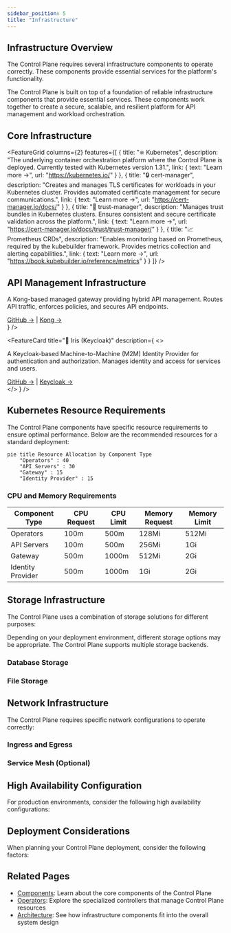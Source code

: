 ```yaml
---
sidebar_position: 5
title: "Infrastructure"
---
```



<PageHeader 
  title="Control Plane Infrastructure"
  description="Essential infrastructure components required to run the Control Plane"
/>

## Infrastructure Overview

<InfoSection type="info" title="Required components">
  The Control Plane requires several infrastructure components to operate correctly. These components provide essential services for the platform's functionality.
</InfoSection>

The Control Plane is built on top of a foundation of reliable infrastructure components that provide essential services. These components work together to create a secure, scalable, and resilient platform for API management and workload orchestration.

## Core Infrastructure

<FeatureGrid
  columns={2}
  features={[
    {
      title: "⎈ Kubernetes",
      description: "The underlying container orchestration platform where the Control Plane is deployed. Currently tested with Kubernetes version 1.31.",
      link: {
        text: "Learn more →",
        url: "https://kubernetes.io/"
      }
    },
    {
      title: "🔒 cert-manager",
      description: "Creates and manages TLS certificates for workloads in your Kubernetes cluster. Provides automated certificate management for secure communications.",
      link: {
        text: "Learn more →",
        url: "https://cert-manager.io/docs/"
      }
    },
    {
      title: "🔐 trust-manager",
      description: "Manages trust bundles in Kubernetes clusters. Ensures consistent and secure certificate validation across the platform.",
      link: {
        text: "Learn more →",
        url: "https://cert-manager.io/docs/trust/trust-manager/"
      }
    },
    {
      title: "📈 Prometheus CRDs",
      description: "Enables monitoring based on Prometheus, required by the kubebuilder framework. Provides metrics collection and alerting capabilities.",
      link: {
        text: "Learn more →",
        url: "https://book.kubebuilder.io/reference/metrics"
      }
    }
  ]}
/>

## API Management Infrastructure

<CardGrid columns={2}>
  <FeatureCard
    title="🔎 Gateway (Kong)"
    description={
      <>
        <p>A Kong-based managed gateway providing hybrid API management. Routes API traffic, enforces policies, and secures API endpoints.</p>
        <div>
          <a href="https://github.com/telekom/gateway-kong-charts">GitHub →</a> | <a href="https://konghq.com/products/kong-gateway">Kong →</a>
        </div>
      </>
    }
  />
  
  <FeatureCard
    title="👤 Iris (Keycloak)"
    description={
      <>
        <p>A Keycloak-based Machine-to-Machine (M2M) Identity Provider for authentication and authorization. Manages identity and access for services and users.</p>
        <div>
          <a href="https://github.com/telekom/identity-iris-keycloak-charts">GitHub →</a> | <a href="https://www.keycloak.org/">Keycloak →</a>
        </div>
      </>
    }
  />
</CardGrid>

## Kubernetes Resource Requirements

The Control Plane components have specific resource requirements to ensure optimal performance. Below are the recommended resources for a standard deployment:

```mermaid
pie title Resource Allocation by Component Type
    "Operators" : 40
    "API Servers" : 30
    "Gateway" : 15
    "Identity Provider" : 15
```

### CPU and Memory Requirements

| Component Type | CPU Request | CPU Limit | Memory Request | Memory Limit |
|----------------|------------|-----------|---------------|-------------|
| Operators | 100m | 500m | 128Mi | 512Mi |
| API Servers | 100m | 500m | 256Mi | 1Gi |
| Gateway | 500m | 1000m | 512Mi | 2Gi |
| Identity Provider | 500m | 1000m | 1Gi | 2Gi |

## Storage Infrastructure

The Control Plane uses a combination of storage solutions for different purposes:

<InfoSection type="note" title="Storage options">
  Depending on your deployment environment, different storage options may be appropriate. The Control Plane supports multiple storage backends.
</InfoSection>

### Database Storage

<CardGrid columns={2}>
  <FeatureCard
    title="PostgreSQL"
    description="Used for storing structured data such as user information, configuration settings, and relationship data. Required by components like the Identity Provider."
  />
  <FeatureCard
    title="Redis"
    description="Used for caching and temporary storage of session data, improving performance for frequently accessed data."
  />
</CardGrid>

### File Storage

<CardGrid columns={2}>
  <FeatureCard
    title="Amazon S3"
    description="Object storage service that provides scalable storage for files and large objects. Used by the File Manager component for storing files."
  />
  <FeatureCard
    title="MinIO"
    description="Self-hosted S3-compatible object storage. Can be used as an alternative to Amazon S3 for on-premises deployments."
  />
</CardGrid>

## Network Infrastructure

The Control Plane requires specific network configurations to operate correctly:

### Ingress and Egress

<CardGrid columns={2}>
  <FeatureCard
    title="Ingress Controller"
    description="Manages external access to the services within the Kubernetes cluster. Routes HTTP and HTTPS traffic to appropriate services."
  />
  <FeatureCard
    title="Network Policies"
    description="Kubernetes Network Policies define how pods communicate with each other and with external network endpoints. Used to secure communication between components."
  />
</CardGrid>

### Service Mesh (Optional)

<CardGrid columns={1}>
  <FeatureCard
    title="Istio/Linkerd"
    description="A service mesh can be used to provide additional traffic management, security, and observability features. This is optional but recommended for production deployments."
  />
</CardGrid>

## High Availability Configuration

For production environments, consider the following high availability configurations:

<CardGrid columns={2}>
  <FeatureCard
    title="Multiple Replicas"
    description="Deploy multiple replicas of each component to ensure continued operation even if some pods fail."
  />
  <FeatureCard
    title="Pod Anti-Affinity"
    description="Configure pod anti-affinity to spread replicas across different nodes, reducing the risk of complete service failure."
  />
  <FeatureCard
    title="Database HA"
    description="Use database clustering or replication for PostgreSQL and Redis to prevent data loss and ensure continuous availability."
  />
  <FeatureCard
    title="Multi-Zone Deployment"
    description="Spread the deployment across multiple availability zones to protect against zone failures."
  />
</CardGrid>

## Deployment Considerations

When planning your Control Plane deployment, consider the following factors:

<CardGrid columns={3}>
  <FeatureCard
    title="Scaling"
    description="Start with the recommended resource allocations and scale components based on load and performance monitoring."
  />
  <FeatureCard
    title="Security"
    description="Implement network policies, use TLS for all communications, and follow the principle of least privilege for service accounts."
  />
  <FeatureCard
    title="Monitoring"
    description="Set up monitoring and alerting for all infrastructure components using Prometheus and Grafana."
  />
</CardGrid>

## Related Pages

- [Components](components): Learn about the core components of the Control Plane
- [Operators](operators): Explore the specialized controllers that manage Control Plane resources
- [Architecture](architecture): See how infrastructure components fit into the overall system design